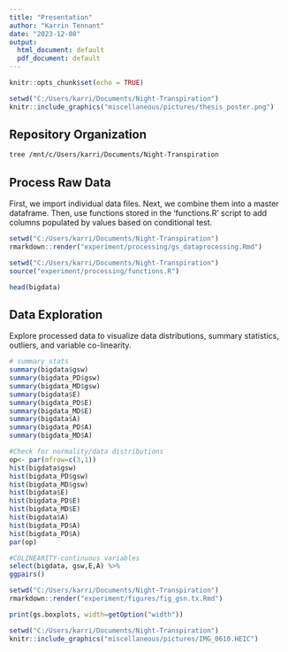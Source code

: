 ```yaml
---
title: "Presentation"
author: "Karrin Tennant"
date: "2023-12-08"
output:
  html_document: default
  pdf_document: default
---
```


```r
knitr::opts_chunk$set(echo = TRUE)
```

```r
setwd("C:/Users/karri/Documents/Night-Transpiration")
knitr::include_graphics("miscellaneous/pictures/thesis_poster.png")
```


## Repository Organization
```bash
tree /mnt/c/Users/karri/Documents/Night-Transpiration
```
## Process Raw Data
First, we import individual data files.
Next, we combine them into a master dataframe.
Then, use functions stored in the 'functions.R' script to add columns populated by values based on conditional test.
```r
setwd("C:/Users/karri/Documents/Night-Transpiration")
rmarkdown::render("experiment/processing/gs_dataprocessing.Rmd")
```
```r
setwd("C:/Users/karri/Documents/Night-Transpiration")
source("experiment/processing/functions.R")
```

```r
head(bigdata)
```

## Data Exploration
Explore processed data to visualize data distributions, summary statistics, outliers, and variable co-linearity.
```r
# summary stats
summary(bigdata$gsw)
summary(bigdata_PD$gsw)
summary(bigdata_MD$gsw)
summary(bigdata$E)
summary(bigdata_PD$E)
summary(bigdata_MD$E)
summary(bigdata$A)
summary(bigdata_PD$A)
summary(bigdata_MD$A)

#Check for normality/data distributions 
op<- par(mfrow=c(3,1))
hist(bigdata$gsw)
hist(bigdata_PD$gsw)
hist(bigdata_MD$gsw)
hist(bigdata$E)
hist(bigdata_PD$E)
hist(bigdata_MD$E)
hist(bigdata$A)
hist(bigdata_PD$A)
hist(bigdata_PD$A)
par(op)

#COLINEARITY-continuous variables
select(bigdata, gsw,E,A) %>%
ggpairs() 
```

```r
setwd("C:/Users/karri/Documents/Night-Transpiration")
rmarkdown::render("experiment/figures/fig_gsn.tx.Rmd")
```

```r
print(gs.boxplots, width=getOption("width"))
```

```r
setwd("C:/Users/karri/Documents/Night-Transpiration")
knitr::include_graphics("miscellaneous/pictures/IMG_0610.HEIC")
```